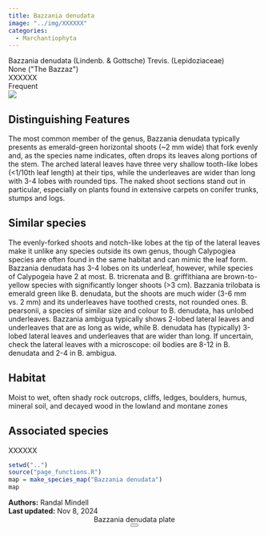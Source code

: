 ```yaml
---
title: Bazzania denudata
image: "../img/XXXXXX"
categories:
  - Marchantiophyta
---
```


<div class="info-panel">
 <div class="info-top">
  <div class="taxon-scientific"><span class="taxon-name">Bazzania denudata</span> <span class="taxon-authority">(Lindenb. &amp; Gottsche) Trevis.</span> <span class="taxon-family">(Lepidoziaceae)</span></div>
  <div class="taxon-common">None (&quot;The Bazzaz&quot;)</div>
 </div>
 <div class="info-bottom">
  <div class="taxon-qnd">XXXXXX</div>
  <div class="taxon-abundance">Frequent</div>
 </div>
</div>
<div class="imerss-content-frame">
 <div class="imerss-image-header">
  <div class="imerss-image-holder imerss-column-left" data-toggle="tooltip" style="background-image: url(../img/XXXXXX)" title="XXXXXX">
  </div>

  <div class="imerss-image-holder imerss-column-right" data-toggle="tooltip" style="background-image: url(../img/XXXXXX)" title="XXXXXX">
  </div>
 
 </div>
 <div class="imerss-content-lower">
  <div class="imerss-column-left">
  <div class="tab-microscope" data-micromodal-trigger="modal-plate">
  <img src="../img/bryo guide microscope.png"/>
  </div>

<h2>Distinguishing Features</h2>

The most common member of the genus, Bazzania denudata typically presents as emerald-green horizontal shoots (~2 mm wide) that fork evenly and, as the species name indicates, often drops its leaves along portions of the stem. The arched lateral leaves have three very shallow tooth-like lobes (&lt;1/10th leaf length) at their tips, while the underleaves are wider than long with 3-4 lobes with rounded tips. The naked shoot sections stand out in particular, especially on plants found in extensive carpets on conifer trunks, stumps and logs. 

<h2>Similar species</h2>

The evenly-forked shoots and notch-like lobes at the tip of the lateral leaves make it unlike any species outside its own genus, though Calypogiea species are often found in the same habitat and can mimic the leaf form. Bazzania denudata has 3-4 lobes on its underleaf, however, while species of Calypogeia have 2 at most. B. tricrenata and B. griffithiana are brown-to-yellow species with significantly longer shoots (&gt;3 cm). Bazzania trilobata is emerald green like B. denudata, but the shoots are much wider (3-6 mm vs. 2 mm) and its underleaves have toothed crests, not rounded ones. B. pearsonii, a species of similar size and colour to B. denudata, has unlobed underleaves. Bazzania ambigua typically shows 2-lobed lateral leaves and underleaves that are as long as wide, while B. denudata has (typically) 3-lobed lateral leaves and underleaves that are wider than long. If uncertain, check the lateral leaves with a microscope: oil bodies are 8-12 in B. denudata and 2-4 in B. ambigua. 

<h2>Habitat</h2>

Moist to wet, often shady rock outcrops, cliffs, ledges, boulders, humus, mineral soil, and decayed wood in the lowland and montane zones

<h2>Associated species</h2>

XXXXXX
</div>

<div class="imerss-column-right">

<div class="imerss-image-holder imerss-column-right" data-toggle="tooltip" style="background-image: url(../img/XXXXX)" title="XXXXX">
</div>

<div class="imerss-map-holder">
```r
setwd("..")
source("page_functions.R")
map = make_species_map("Bazzania denudata")
map
```
</div>

</div>

</div>
</div>

<div class="taxon-footer">
 <div class="taxon-authors"><b>Authors:</b> <span>Randal Mindell</span></div>
 <div class="taxon-update"><b>Last updated:</b> <span>Nov 8, 2024</span></div>
</div>

<div class="modal micromodal-slide" id="modal-plate" aria-hidden="true">
 <div class="modal__overlay" tabindex="-1" data-micromodal-close>
  <div class="modal__container" role="dialog" aria-modal="true" aria-labelledby="modal-plate-title" >
   <header class="modal__header">
   <div class="modal__title" id="modal-plate-title">
  Bazzania denudata plate
   </div>
   <button class="modal__close" aria-label="Close" data-micromodal-close></button>
   </header>
  <div class="modal__content" id="modal-plate-content">
   <div class="imerss-image-holder" data-toggle="tooltip" style="background-image: url(../img/XXXXX)" title="XXXXX">
  </div>
  </div>
  </div>
 </div>
</div>

<script src="../js/micromodal.min.js"></script>
<link href="../css/style-taxon.css" rel="stylesheet">
<link href="../css/micromodal.css" rel="stylesheet">

<script>
MicroModal.init();
</script>

